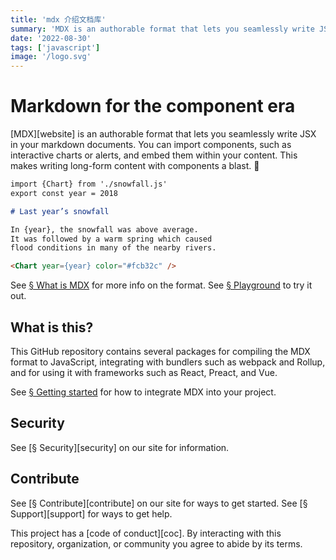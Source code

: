 ```yaml
---
title: 'mdx 介绍文档库'
summary: 'MDX is an authorable format that lets you seamlessly write JSX in your markdown documents. You can import components, such as interactive charts or alerts, and embed them within your content. This makes writing long-form content with components a blast. 🚀'
date: '2022-08-30'
tags: ['javascript']
image: '/logo.svg'
---
```


# Markdown for the component era

[MDX][website] is an authorable format that lets you seamlessly write JSX in
your markdown documents.
You can import components, such as interactive charts or alerts, and embed them
within your content.
This makes writing long-form content with components a blast.
🚀

```md
import {Chart} from './snowfall.js'
export const year = 2018

# Last year’s snowfall

In {year}, the snowfall was above average.
It was followed by a warm spring which caused
flood conditions in many of the nearby rivers.

<Chart year={year} color="#fcb32c" />
```

See [§ What is MDX](https://mdxjs.com/docs/what-is-mdx/) for more info on the
format.
See [§ Playground](https://mdxjs.com/playground/) to try it out.

## What is this?

This GitHub repository contains several packages for compiling the MDX format to
JavaScript, integrating with bundlers such as webpack and Rollup, and for using
it with frameworks such as React, Preact, and Vue.

See [§ Getting started](https://mdxjs.com/getting-started/) for how to
integrate MDX into your project.

## Security

See [§ Security][security] on our site for information.

## Contribute

See [§ Contribute][contribute] on our site for ways to get started.
See [§ Support][support] for ways to get help.

This project has a [code of conduct][coc].
By interacting with this repository, organization, or community you agree to
abide by its terms.
